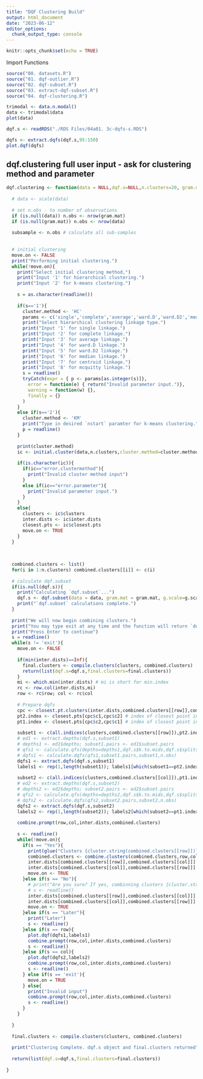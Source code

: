```yaml
---
title: "DQF Clustering Build"
output: html_document
date: "2023-06-12"
editor_options: 
  chunk_output_type: console
---
```


```r
knitr::opts_chunk$set(echo = TRUE)
```

Import Functions

```r
source("00. datasets.R")
source("01. dqf-outlier.R")
source("02. dqf-subset.R")
source("03. extract-dqf-subset.R") 
source("04. dqf-clustering.R")
```

```r
trimodal <- data.n.modal()
data <- trimodal$data
plot(data)
```

```r
dqf.s <- readRDS("./RDS Files/04a01. 3c-dqfs-s.RDS")
```

```r
dqfs <- extract.dqfs(dqf.s,95:150)
plot.dqf(dqfs)
```



## dqf.clustering full user input - ask for clustering method and parameter
```r
dqf.clustering <- function(data = NULL,dqf.s=NULL,n.clusters=20, gram.mat = NULL, g.scale=2, angle=c(45), kernel="linear", p1=1, p2=0, n.splits=100, subsample=50, z.scale=TRUE, k.w=3, adaptive=TRUE, G="norm"){
  
  # data <- scale(data)
  
  # set n.obs - to number of observations
  if (is.null(data)) n.obs <- nrow(gram.mat)
  if (is.null(gram.mat)) n.obs <- nrow(data)
  
  subsample <- n.obs # calculate all sub-samples
  
  
  # initial clustering
  move.on <- FALSE
  print("Performing initial clustering.")
  while(!move.on){
    print("Select initial clustering method,")
    print("Input '1' for hierarchical clustering.")
    print("Input '2' for k-means clustering.")
    
    s = as.character(readline())
    
    if(s=='1'){
      cluster.method <- 'HC'
      params <- c('single','complete','average','ward.D','ward.D2','median','centroid','mcquitty')
      print("Select hierarchical clustering linkage type.")
      print("Input '1' for single linkage.")
      print("Input '2' for complete linkage.")
      print("Input '3' for average linkage.")
      print("Input '4' for ward.D linkage.")
      print("Input '5' for ward.D2 linkage.")
      print("Input '6' for median linkage.")
      print("Input '7' for centroid linkage.")
      print("Input '8' for mcquitty linkage.")
      s = readline()
      tryCatch(expr = { p <- params[as.integer(s)]},
        error = function(e) { return("Invalid parameter input.")},
        warning = function(w) {},
        finally = {}
      )
    }
    else if(s=='2'){
      cluster.method <- 'KM'
      print("Type in desired `nstart` paramter for k-means clustering.")
      p = readline()
    }
    
    print(cluster.method)
    ic <- initial.cluster(data,n.clusters,cluster.method=cluster.method,p1=p)
    
    if(is.character(ic)){
      if(ic=="error.clustermethod"){
        print("Invalid cluster method input")
      }
      else if(ic=="error.parameter"){
        print("Invalid parameter input.")
      }
    }
    else{
      clusters <- ic$clusters
      inter.dists <- ic$inter.dists
      closest.pts <- ic$closest.pts
      move.on <- TRUE
    }
  }
  
  
  
  combined.clusters <- list()
  for(i in 1:n.clusters) combined.clusters[[i]] <- c(i)
  
  # calculate dqf.subset
  if(is.null(dqf.s)){
    print("Calculating `dqf.subset`...")
    dqf.s <- dqf.subset(data = data, gram.mat = gram.mat, g.scale=g.scale, angle=angle, kernel=kernel, p1=p1, p2=p2, n.splits=n.splits, subsample=subsample, z.scale=z.scale, k.w=k.w, adaptive=adaptive, G=G)
    print("`dqf.subset` calculations complete.")
  }
  
  print("We will now begin combining clusters.")
  print("You may type exit at any time and the function will return `dqf.subset` and current clusters.")
  print("Press Enter to continue")
  s = readline()
  while(s != 'exit'){
    move.on <- FALSE
    
    if(min(inter.dists)==Inf){
      final.clusters <- compile.clusters(clusters, combined.clusters)
      return(list(dqf.s=dqf.s,final.clusters=final.clusters))
    }
    mi <- which.min(inter.dists) # mi is short for min.index
    rc <- row.col(inter.dists,mi)
    row <- rc$row; col <- rc$col
    
    # Prepare dqfs
    cpc <- closest.pt.clusters(inter.dists,combined.clusters[[row]],combined.clusters[[col]])
    pt2.index <- closest.pts[cpc$c1,cpc$c2] # index of closest point in cluster group 2 to cg1
    pt1.index <- closest.pts[cpc$c2,cpc$c1] # index of closest point in cluster group 1 to cg2
    
    subset1 <- c(all.indices(clusters,combined.clusters[[row]]),pt2.index)
    # ed1 <- extract.depths(dqf.s,subset1)
    # depths1 <- ed1$depths; subset1.pairs <- ed1$subset.pairs
    # qfs1 <- calculate.qfs(depths=depths1,dqf.s$k.to.mids,dqf.s$splits)
    # dqfs1 <- calculate.dqfs(qfs1,subset1.pairs,subset1,n.obs)
    dqfs1 <- extract.dqfs(dqf.s,subset1)
    labels1 <- rep(1,length(subset1)); labels1[which(subset1==pt2.index)] <- 2
    
    subset2 <- c(all.indices(clusters,combined.clusters[[col]]),pt1.index)
    # ed2 <- extract.depths(dqf.s,subset2)
    # depths2 <- ed2$depths; subset2.pairs <- ed2$subset.pairs
    # qfs2 <- calculate.qfs(depths=depths2,dqf.s$k.to.mids,dqf.s$splits)
    # dqfs2 <- calculate.dqfs(qfs2,subset2.pairs,subset2,n.obs)
    dqfs2 <- extract.dqfs(dqf.s,subset2)
    labels2 <- rep(1,length(subset2)); labels2[which(subset2==pt1.index)] <- 2
    
    combine.prompt(row,col,inter.dists,combined.clusters)
    
    s <- readline()
    while(!move.on){
      if(s == "Yes"){
        print(glue("Clusters {cluster.string(combined.clusters[[row]])} and {cluster.string(combined.clusters[[col]])} were combined."))
        combined.clusters <- combine.clusters(combined.clusters,row,col)
        inter.dists[combined.clusters[[row]],combined.clusters[[col]]] <- Inf # don't need to consider combining them anymore
        inter.dists[combined.clusters[[col]],combined.clusters[[row]]] <- Inf
        move.on <- TRUE
      }else if(s == "No"){
        # print("Are you sure? If yes, combinning clusters {cluster.string(combined.clusters[[row]])} and {cluster.string(combined.clusters[[col]])} will not be revisited.")
        # s <- readline()
        inter.dists[combined.clusters[[row]],combined.clusters[[col]]] <- Inf
        inter.dists[combined.clusters[[col]],combined.clusters[[row]]] <- Inf
        move.on <- TRUE
      }else if(s == "Later"){
        print("Later")
        s <- readline()
      }else if(s == row){
        plot.dqf(dqfs1,labels1)
        combine.prompt(row,col,inter.dists,combined.clusters)
        s <- readline()
      }else if(s == col){
        plot.dqf(dqfs2,labels2)
        combine.prompt(row,col,inter.dists,combined.clusters)
        s <- readline()
      } else if(s == 'exit'){
        move.on = TRUE
      } else{
        print("Invalid input")
        combine.prompt(row,col,inter.dists,combined.clusters)
        s <- readline()
      }
    }
    
  }
  
  final.clusters <- compile.clusters(clusters, combined.clusters)
  
  print("Clustering Complete. dqf.s object and final.clusters returned")
  
  return(list(dqf.s=dqf.s,final.clusters=final.clusters))
  
}
```